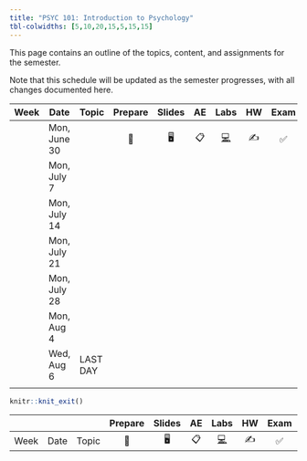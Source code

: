 ```yaml
---
title: "PSYC 101: Introduction to Psychology"
tbl-colwidths: [5,10,20,15,5,15,15]
---
```


This page contains an outline of the topics, content, and assignments for the semester.

Note that this schedule will be updated as the semester progresses, with all changes documented here.

::: column-screen-inset-right
| Week | Date         | Topic    | Prepare | Slides | AE  |  Labs  | HW  | Exam | Project |
|------|--------------|----------|:-------:|:------:|:---:|:------:|:---:|:----:|:-------:|
|      | Mon, June 30 |          |   📖    |   🖥️   | 📋  | [💻]() | ✍️  |  ✅  |   📂    |
|      | Mon, July 7  |          |         |        |     |        |     |      |         |
|      | Mon, July 14 |          |         |        |     |        |     |      |         |
|      | Mon, July 21 |          |         |        |     |        |     |      |         |
|      | Mon, July 28 |          |         |        |     |        |     |      |         |
|      | Mon, Aug 4   |          |         |        |     |        |     |      |         |
|      | Wed, Aug 6   | LAST DAY |         |        |     |        |     |      |         |
|      |              |          |         |        |     |        |     |      |         |
:::

```r
knitr::knit_exit()
```

|      |      |       | Prepare | Slides | AE  |  Labs  | HW  | Exam | Project |
|------|------|-------|:-------:|:------:|:---:|:------:|:---:|:----:|:-------:|
| Week | Date | Topic |   📖    |   🖥️   | 📋  | [💻]() | ✍️  |  ✅  |   📂    |
